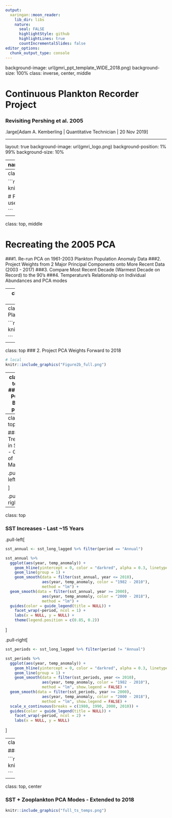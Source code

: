 ```yaml
---
output:
  xaringan::moon_reader:
    lib_dir: libs
    nature:
      seal: FALSE
      highlightStyle: github
      highlightLines: true
      countIncrementalSlides: false
editor_options: 
  chunk_output_type: console
---
```

background-image: url(gmri_ppt_template_WIDE_2018.png)
background-size: 100%
class: inverse, center, middle

# Continuous Plankton Recorder Project



### Revisiting Pershing et al. 2005
.large[Adam A. Kemberling | Quantitative Technician | 20 Nov 2019]

---

layout: true
background-image: url(gmri_logo.png)
background-position: 1% 99%
background-size: 10%

---
name: title
class:  middle, top

```r
options(htmltools.dir.version = FALSE)
knitr::opts_chunk$set(echo = FALSE, comment = NA, warning = FALSE, message = FALSE, fig.retina = 3)
options(knitr.kable.NA = '')

####  Packages  ####
library(ggbiplot)
library(tidyverse)
library(here)
#devtools::install_github("vqv/ggbiplot")


####  Functions  ####
source("/Users/akemberling/Box/Adam Kemberling/Box_Projects/R_exercise_library/gmri_colors/gmripalette/R/gmri_colors.R")
floor_decade <- function(value){ return(value - value %% 10) }


#Set ggplot theme
theme_set(theme_classic())

####  Load Data  ####

# SST long-format with the lag periods
sst_long_lagged <- read_csv(here::here("data", "processed_data", "SST_with_lags.csv")) %>% 
  mutate(period = case_when(
    period == "annual" ~ "Annual",
    period == "jf" ~ "January - February",
    period == "ma" ~ "March - April",
    period == "mj" ~ "May - June",
    period == "ja" ~ "July - August",
    period == "so" ~ "September - October",
    period == "nd" ~ "November - December"),
period = factor(period, 
                levels = c("Annual", "January - February", "March - April", "May - June", "July - August", "September - October", "November - December")))

# CPR species Data with the corrresponding SST
species_periods_long <- read_csv(here::here("data", "processed_data", "cpr_with_SSTlags.csv"))  %>% 
  mutate(period = case_when(
    period == "annual" ~ "Annual",
    period == "jf" ~ "January - February",
    period == "ma" ~ "March - April",
    period == "mj" ~ "May - June",
    period == "ja" ~ "July - August",
    period == "so" ~ "September - October",
    period == "nd" ~ "November - December"),
period = factor(period, 
                levels = c("Annual", "January - February", "March - April", "May - June", "July - August", "September - October", "November - December")))

```

# Pershing et al. 2005

.pull-left[

  **Data**

 * 42 Years of Zooplankton Data (1961 - 2003)

 * 6 Zooplankton species (2 Calanaus age-groups)
]

.pull-right[

  **Findings**
  
  * Two Dominant PCA Modes
  
  * Decadal variation in Plankton Communities
  
  * Two Zooplankton-communities associated with PCA modes
  
  * Temperature thought to drive shift between modes

]



---
class: top, center


```r
# local
knitr::include_graphics("pershing_05_PCA.png") 

# For pasting images outside of code blocks use:
#![2005 results](pershing_05_PCA.png)


```

---
class: top, middle

# Recreating the 2005 PCA

 ###1. Re-run PCA on 1961-2003 Plankton Population Anomaly Data
 ###2. Project Weights from 2 Major Principal Components onto More Recent Data (2003 - 2017)
 ###3. Compare Most Recent Decade (Warmest Decade on Record) to the 90's
 ###4. Temperature's Relationship on Individual Abundances and PCA modes

---
class: top
### 1a. Re-run PCA on 1961-2003 Plankton Population Anomaly Data


```r
# local
knitr::include_graphics("Figure2a_recreation.png") 

```

---
class: top
### 1b. Re-run PCA on 1961-2003 Plankton Population Anomaly Data

```r
# local
knitr::include_graphics("Figure2b_recreation.png") 

```



---
class: top
### 2. Project PCA Weights Forward to 2018

```r
# local
knitr::include_graphics("Figure2b_full.png") 

```

---
class: top
### 2. PCA Bi-plot

```r
# local
knitr::include_graphics("2005pca_biplot.png") 

```



---
class: top

### Trends in SST - Gulf of Maine

.pull-left[
```r
sst_long_lagged %>% filter(period == "Annual") %>% 
  ggplot(aes(year, temp_anomaly)) +
    geom_hline(yintercept = 0, color = "darkred", alpha = 0.3, linetype = 2) +
    geom_line(group = 1) +
    geom_smooth(method = "loess", color = gmri_cols("gmri blue")) +
    facet_wrap(~period, ncol = 1) +
    labs(x = NULL, y = NULL)
```

]


.pull-right[
```r
sst_long_lagged %>% filter(period != "Annual") %>% 
  ggplot(aes(year, temp_anomaly)) +
    geom_hline(yintercept = 0, color = "darkred", alpha = 0.3, linetype = 2) +
    geom_line(group = 1) +
    geom_smooth(method = "loess", color = gmri_cols("gmri blue")) +
    facet_wrap(~period, ncol = 2) +
    scale_x_continuous(breaks = c(1980, 1990, 2000, 2010)) +
    labs(x = NULL, y = NULL)
```
]

---
class: top

### SST Increases - Last ~15 Years

.pull-left[
```r
sst_annual <- sst_long_lagged %>% filter(period == "Annual")

sst_annual %>% 
  ggplot(aes(year, temp_anomaly)) +
    geom_hline(yintercept = 0, color = "darkred", alpha = 0.3, linetype = 2) +
    geom_line(group = 1) +
    geom_smooth(data = filter(sst_annual, year <= 2010),
                aes(year, temp_anomaly, color = "1982 - 2010"),
                method = "lm") +
  geom_smooth(data = filter(sst_annual, year >= 2000),
                aes(year, temp_anomaly, color = "2000 - 2018"),
                method = "lm") +
  guides(color = guide_legend(title = NULL)) +
    facet_wrap(~period, ncol = 1) +
    labs(x = NULL, y = NULL) +
    theme(legend.position = c(0.85, 0.2))
```

]


.pull-right[
```r
sst_periods <- sst_long_lagged %>% filter(period != "Annual")

sst_periods %>% 
  ggplot(aes(year, temp_anomaly)) +
    geom_hline(yintercept = 0, color = "darkred", alpha = 0.3, linetype = 2) +
    geom_line(group = 1) +
    geom_smooth(data = filter(sst_periods, year <= 2010),
                aes(year, temp_anomaly, color = "1982 - 2010"),
                method = "lm", show.legend = FALSE) +
  geom_smooth(data = filter(sst_periods, year >= 2000),
                aes(year, temp_anomaly, color = "2000 - 2018"),
                method = "lm", show.legend = FALSE) +
  scale_x_continuous(breaks = c(1980, 1990, 2000, 2010)) +
  guides(color = guide_legend(title = NULL)) +
    facet_wrap(~period, ncol = 2) +
    labs(x = NULL, y = NULL)
```
]

---
class: top, center

### SST + Zooplankton PCA Modes


```r

knitr::include_graphics("2005_ts_temps.png") 

```

---
class: top, center

### SST + Zooplankton PCA Modes - Extended to 2018


```r
knitr::include_graphics("full_ts_temps.png") 


```


